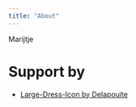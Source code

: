 ```yaml
---
title: "About"
---
```


Marijtje

# Support by

- [Large-Dress-Icon by Delapouite](https://game-icons.net/1x1/delapouite/large-dress.html)
